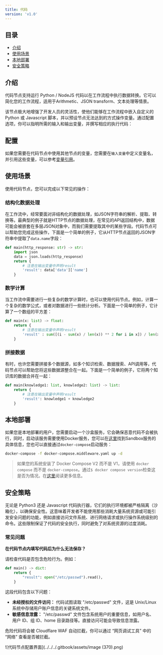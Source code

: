 ```yaml
---
title: 代码
version: 'v1.0'
---
```


## 目录

* [介绍](code.md#介绍)
* [使用场景](code.md#使用场景)
* [本地部署](code.md#本地部署)
* [安全策略](code.md#安全策略)

## 介绍

代码节点支持运行 Python / NodeJS 代码以在工作流程中执行数据转换。它可以简化您的工作流程，适用于Arithmetic、JSON transform、文本处理等情景。

该节点极大地增强了开发人员的灵活性，使他们能够在工作流程中嵌入自定义的 Python 或 Javascript 脚本，并以预设节点无法达到的方式操作变量。通过配置选项，你可以指明所需的输入和输出变量，并撰写相应的执行代码：

## 配置

如果您需要在代码节点中使用其他节点的变量，您需要在`输入变量`中定义变量名，并引用这些变量，可以参考[变量引用](../key-concept.md#变量)。

## 使用场景

使用代码节点，您可以完成以下常见的操作：

### 结构化数据处理

在工作流中，经常要面对非结构化的数据处理，如JSON字符串的解析、提取、转换等。最典型的例子就是HTTP节点的数据处理，在常见的API返回结构中，数据可能会被嵌套在多层JSON对象中，而我们需要提取其中的某些字段。代码节点可以帮助您完成这些操作，下面是一个简单的例子，它从HTTP节点返回的JSON字符串中提取了`data.name`字段：

```python
def main(http_response: str) -> str:
    import json
    data = json.loads(http_response)
    return {
        # 注意在输出变量中声明result
        'result': data['data']['name'] 
    }
```

### 数学计算

当工作流中需要进行一些复杂的数学计算时，也可以使用代码节点。例如，计算一个复杂的数学公式，或者对数据进行一些统计分析。下面是一个简单的例子，它计算了一个数组的平方差：

```python
def main(x: list) -> float:
    return {
        # 注意在输出变量中声明result
        'result' : sum([(i - sum(x) / len(x)) ** 2 for i in x]) / len(x)
    }
```

### 拼接数据

有时，也许您需要拼接多个数据源，如多个知识检索、数据搜索、API调用等，代码节点可以帮助您将这些数据源整合在一起。下面是一个简单的例子，它将两个知识库的数据合并在一起：

```python
def main(knowledge1: list, knowledge2: list) -> list:
    return {
        # 注意在输出变量中声明result
        'result': knowledge1 + knowledge2
    }
```

## 本地部署

如果您是本地部署的用户，您需要启动一个沙盒服务，它会确保恶意代码不会被执行，同时，启动该服务需要使用Docker服务，您可以在[这里](https://github.com/langgenius/dify/tree/main/docker/docker-compose.middleware.yaml)找到Sandbox服务的具体信息，您也可以直接通过`docker-compose`启动服务：

```bash
docker-compose -f docker-compose.middleware.yaml up -d
```

> 如果您的系统安装了 Docker Compose V2 而不是 V1，请使用 `docker compose` 而不是 `docker-compose`。通过`$ docker compose version`检查这是否为情况。在[这里](https://docs.docker.com/compose/#compose-v2-and-the-new-docker-compose-command)阅读更多信息。

## 安全策略

无论是 Python3 还是 Javascript 代码执行器，它们的执行环境都被严格隔离（沙箱化），以确保安全性。这意味着开发者不能使用那些消耗大量系统资源或可能引发安全问题的功能，例如直接访问文件系统、进行网络请求或执行操作系统级别的命令。这些限制保证了代码的安全执行，同时避免了对系统资源的过度消耗。

### 常见问题

**在代码节点内填写代码后为什么无法保存？**

请检查代码是否包含危险行为。例如：

```python
def main() -> dict:
    return {
        "result": open("/etc/passwd").read(),
    }
```

这段代码包含以下问题：

* **未经授权的文件访问：** 代码试图读取 "/etc/passwd" 文件，这是 Unix/Linux 系统中存储用户账户信息的关键系统文件。
* **敏感信息泄露：** "/etc/passwd" 文件包含系统用户的重要信息，如用户名、用户 ID、组 ID、home 目录路径等。直接访问可能会导致信息泄露。

危险代码将会被 Cloudflare  WAF 自动拦截，你可以通过 “网页调试工具” 中的 “网络” 查看是否被拦截。

   ![代码节点配置界面](../../../.gitbook/assets/image (370).png)
